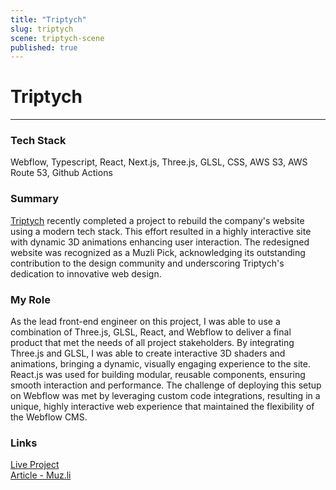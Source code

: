 ```yaml
---
title: "Triptych"
slug: triptych
scene: triptych-scene
published: true
---
```


<div className="flex flex-col w-full h-fit gap-y-16">
<div className="flex flex-col w-full h-[calc(25vh-var(--header-height))] justify-end"></div>
<Container>

# Triptych

---

### Tech Stack

Webflow, Typescript, React, Next.js, Three.js, GLSL, CSS, AWS S3, AWS Route 53, Github Actions

</Container>
<Container>

### Summary

[Triptych](https://triptych.co) recently completed a project to rebuild the company's website using a modern tech stack. This effort resulted in a highly interactive site with dynamic 3D animations enhancing user interaction. The redesigned website was recognized as a Muzli Pick, acknowledging its outstanding contribution to the design community and underscoring Triptych's dedication to innovative web design.

### My Role

As the lead front-end engineer on this project, I was able to use a combination of Three.js, GLSL, React, and Webflow to deliver a final product that met the needs of all project stakeholders. By integrating Three.js and GLSL, I was able to create interactive 3D shaders and animations, bringing a dynamic, visually engaging experience to the site. React.js was used for building modular, reusable components, ensuring smooth interaction and performance. The challenge of deploying this setup on Webflow was met by leveraging custom code integrations, resulting in a unique, highly interactive web experience that maintained the flexibility of the Webflow CMS.

### Links

[Live Project](https://www.triptych.co/)  
[Article - Muz.li](https://muz.li/picked/triptych-engaging-interactive-experiences)

</Container>
</div>
